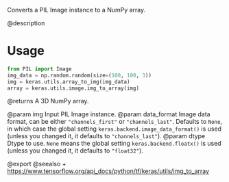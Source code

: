 Converts a PIL Image instance to a NumPy array.

@description

# Usage
```python
from PIL import Image
img_data = np.random.random(size=(100, 100, 3))
img = keras.utils.array_to_img(img_data)
array = keras.utils.image.img_to_array(img)
```

@returns
    A 3D NumPy array.

@param img Input PIL Image instance.
@param data_format Image data format, can be either `"channels_first"` or
    `"channels_last"`. Defaults to `None`, in which case the global
    setting `keras.backend.image_data_format()` is used (unless you
    changed it, it defaults to `"channels_last"`).
@param dtype Dtype to use. `None` means the global setting
    `keras.backend.floatx()` is used (unless you changed it, it
    defaults to `"float32"`).

@export
@seealso
+ <https://www.tensorflow.org/api_docs/python/tf/keras/utils/img_to_array>
